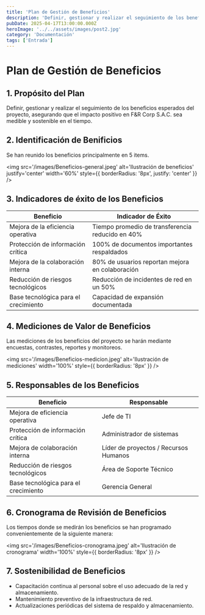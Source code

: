 ```yaml
---
title: 'Plan de Gestión de Beneficios'
description: 'Definir, gestionar y realizar el seguimiento de los beneficios esperados del proyecto, asegurando que el impacto positivo en F&R Corp S.A.C. sea medible y sostenible en el tiempo.'
pubDate: 2025-04-17T13:00:00.000Z
heroImage: '../../assets/images/post2.jpg'
category: 'Documentación'
tags: ['Entrada']
---
```


# Plan de Gestión de Beneficios

## 1. Propósito del Plan

Definir, gestionar y realizar el seguimiento de los beneficios esperados del proyecto, asegurando que el impacto positivo en F&R Corp S.A.C. sea medible y sostenible en el tiempo.

## 2. Identificación de Benificios

Se han reunido los beneficios principalmente en 5 items.

<img
	src='/images/Beneficios-general.jpeg'
	alt='Ilustración de beneficios'
	justify='center'
	width='60%'
	style={{ borderRadius: '8px', justify: 'center' }}
/>

## 3. Indicadores de éxito de los Beneficios

| Beneficio                            | Indicador de Éxito                               |
| ------------------------------------ | ------------------------------------------------ |
| Mejora de la eficiencia operativa    | Tiempo promedio de transferencia reducido en 40% |
| Protección de información crítica    | 100% de documentos importantes respaldados       |
| Mejora de la colaboración interna    | 80% de usuarios reportan mejora en colaboración  |
| Reducción de riesgos tecnológicos    | Reducción de incidentes de red en un 50%         |
| Base tecnológica para el crecimiento | Capacidad de expansión documentada               |

## 4. Mediciones de Valor de Beneficios

Las mediciones de los beneficios del proyecto se harán mediante encuestas, contrastes, reportes y monitoreos.

<img
	src='/images/Beneficios-medicion.jpeg'
	alt='Ilustración de mediciones'
	width='100%'
	style={{ borderRadius: '8px' }}
/>

## 5. Responsables de los Beneficios

| Beneficio                            | Responsable                           |
| ------------------------------------ | ------------------------------------- |
| Mejora de eficiencia operativa       | Jefe de TI                            |
| Protección de información crítica    | Administrador de sistemas             |
| Mejora de colaboración interna       | Líder de proyectos / Recursos Humanos |
| Reducción de riesgos tecnológicos    | Área de Soporte Técnico               |
| Base tecnológica para el crecimiento | Gerencia General                      |

## 6. Cronograma de Revisión de Beneficios

Los tiempos donde se medirán los beneficios se han programado convenientemente de la siguiente manera:

<img
	src='/images/Beneficios-cronograma.jpeg'
	alt='Ilustración de cronograma'
	width='100%'
	style={{ borderRadius: '8px' }}
/>

## 7. Sostenibilidad de Beneficios

- Capacitación continua al personal sobre el uso adecuado de la red y almacenamiento.
- Mantenimiento preventivo de la infraestructura de red.
- Actualizaciones periódicas del sistema de respaldo y almacenamiento.
